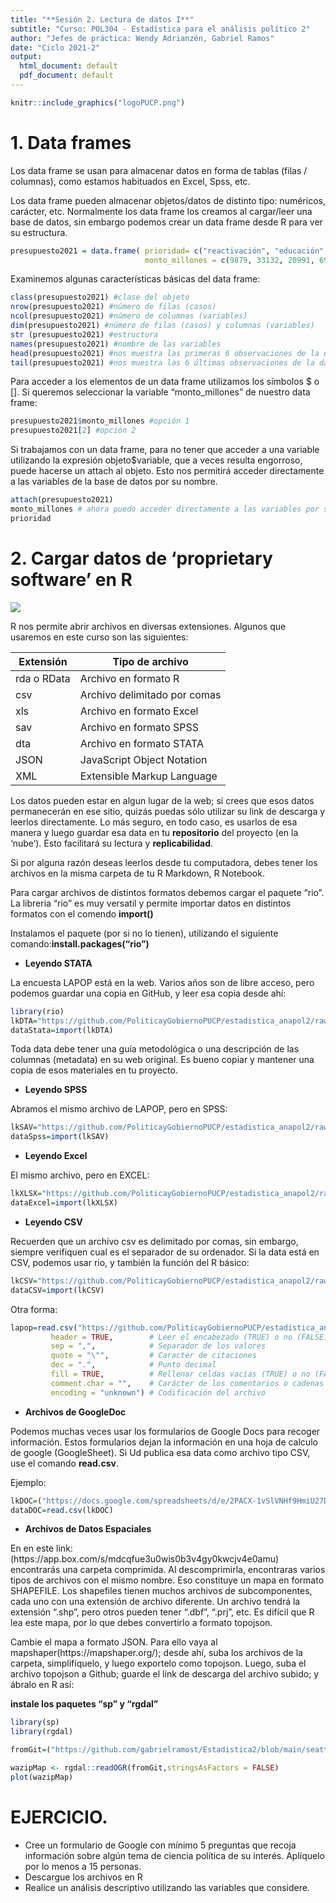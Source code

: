 ```yaml
---
title: "**Sesión 2. Lectura de datos I**"
subtitle: "Curso: POL304 - Estadística para el análisis político 2"
author: "Jefes de práctica: Wendy Adrianzén, Gabriel Ramos"
date: "Ciclo 2021-2"
output:
  html_document: default
  pdf_document: default
---
```


```r
knitr::include_graphics("logoPUCP.png") 
```

# **1. Data frames**

Los data frame se usan para almacenar datos en forma de tablas (filas / columnas), como estamos habituados en Excel, Spss, etc.

Los data frame pueden almacenar objetos/datos de distinto tipo: numéricos, carácter, etc. Normalmente los data frame los creamos al cargar/leer una base de datos, sin embargo podemos crear un data frame desde R para ver su estructura.

```r
presupuesto2021 = data.frame( prioridad= c("reactivación", "educación", "salud", "mujer","pobreza"),
                              monto_millones = c(9879, 33132, 20991, 690, 5392))
```

Examinemos algunas características básicas del data frame:

```r
class(presupuesto2021) #clase del objeto
nrow(presupuesto2021) #número de filas (casos)
ncol(presupuesto2021) #número de columnas (variables)
dim(presupuesto2021) #número de filas (casos) y columnas (variables) 
str (presupuesto2021) #estructura 
names(presupuesto2021) #nombre de las variables 
head(presupuesto2021) #nos muestra las primeras 6 observaciones de la data
tail(presupuesto2021) #nos muestra las 6 últimas observaciones de la data
```

Para acceder a los elementos de un data frame utilizamos los símbolos $ o [].
Si queremos seleccionar la variable "monto_millones" de nuestro data frame:

```r
presupuesto2021$monto_millones #opción 1
presupuesto2021[2] #opción 2
```

Si trabajamos con un data frame, para no tener que acceder a una variable utilizando la expresión objeto$variable, que a veces resulta engorroso, puede hacerse un attach al objeto. Esto nos permitirá acceder directamente a las variables de la base de datos por su nombre.

```r
attach(presupuesto2021)
monto_millones # ahora puedo acceder directamente a las variables por su nombre
prioridad
```

# **2. Cargar datos de 'proprietary software' en R**

![](datos.png)

R nos permite abrir archivos en diversas extensiones. Algunos que usaremos en este curso son las siguientes:

| Extensión | Tipo de archivo              |
|-----------|------------------------------|
| rda o RData      | Archivo en formato R         |
| csv       | Archivo delimitado por comas |
| xls       | Archivo en formato Excel     |
| sav       | Archivo en formato SPSS      |
| dta       | Archivo en formato STATA     |
| JSON       | JavaScript Object Notation     |
| XML       | Extensible Markup Language     |

Los datos pueden estar en algun lugar de la web; si crees que esos datos permanecerán en ese sitio, quizás puedas sólo utilizar su link de descarga y leerlos directamente. Lo más seguro, en todo caso, es usarlos de esa manera y luego guardar esa data en tu **repositorio** del proyecto (en la ‘nube’). Esto facilitará su lectura y **replicabilidad**.

Si por alguna razón deseas leerlos desde tu computadora, debes tener los archivos en la misma carpeta de tu R Markdown, R Notebook.

Para cargar archivos de distintos formatos debemos cargar el paquete "rio". La libreria "rio" es muy versatil y permite importar datos en distintos formatos con el comendo **import()**

Instalamos el paquete (por si no lo tienen), utilizando el siguiente comando:**install.packages("rio")**

+ **Leyendo STATA**

La encuesta LAPOP está en la web. Varios años son de libre acceso, pero podemos guardar una copia en GitHub, y leer esa copia desde ahí:

```r
library(rio)
lkDTA="https://github.com/PoliticayGobiernoPUCP/estadistica_anapol2/raw/master/DATA/lapop2012.dta"
dataStata=import(lkDTA)
```

Toda data debe tener una guía metodológica o una descripción de las columnas (metadata) en su web original. Es bueno copiar y mantener una copia de esos materiales en tu proyecto.

+ **Leyendo SPSS**

Abramos el mismo archivo de LAPOP, pero en SPSS:

```r
lkSAV="https://github.com/PoliticayGobiernoPUCP/estadistica_anapol2/raw/master/DATA/lapop2012.sav"
dataSpss=import(lkSAV)
```

+ **Leyendo Excel**

El mismo archivo, pero en EXCEL:

```r
lkXLSX="https://github.com/PoliticayGobiernoPUCP/estadistica_anapol2/raw/master/DATA/lapop2012.xlsx"
dataExcel=import(lkXLSX)
```

+ **Leyendo CSV**

Recuerden que un archivo csv es delimitado por comas, sin embargo, siempre verifiquen cual es el separador de su ordenador. Si la data está en CSV, podemos usar rio, y también la función del R básico:

```r
lkCSV="https://github.com/PoliticayGobiernoPUCP/estadistica_anapol2/raw/master/DATA/lapop2012.csv"
dataCSV=import(lkCSV)
```

Otra forma:

```r
lapop=read.csv("https://github.com/PoliticayGobiernoPUCP/estadistica_anapol2/raw/master/DATA/lapop2012.csv",                 # Nombre del archivo o ruta completa del archivo
         header = TRUE,        # Leer el encabezado (TRUE) o no (FALSE)
         sep = ",",            # Separador de los valores
         quote = "\"",         # Caracter de citaciones
         dec = ".",            # Punto decimal
         fill = TRUE,          # Rellenar celdas vacías (TRUE) o no (FALSE)
         comment.char = "",    # Carácter de los comentarios o cadenas vacías
         encoding = "unknown") # Codificación del archivo
```

+   **Archivos de GoogleDoc**

Podemos muchas veces usar los formularios de Google Docs para recoger información. Estos formularios dejan la información en una hoja de calculo de google (GoogleSheet). Si Ud publica esa data como archivo tipo CSV, use el comando **read.csv**.

Ejemplo:

```r
lkDOC=("https://docs.google.com/spreadsheets/d/e/2PACX-1vSlVNHf9HmiU27DGrafIQCtpWcuqRp4w_GUQNE8RwSdTt7OH3TaGhkQd5v1xVKpW6vDRUNX0eBJh2Pk/pub?gid=773718740&single=true&output=csv")
dataDOC=read.csv(lkDOC)
```

+   **Archivos de Datos Espaciales**

En en este link: (https://app.box.com/s/mdcqfue3u0wis0b3v4gy0kwcjv4e0amu) encontrarás una carpeta comprimida. Al descomprimirla, encontraras varios tipos de archivos con el mismo nombre. Eso constituye un mapa en formato SHAPEFILE. Los shapefiles tienen muchos archivos de subcomponentes, cada uno con una extensión de archivo diferente. Un archivo tendrá la extensión ".shp", pero otros pueden tener ".dbf", ".prj", etc. 
Es difícil que R lea este mapa, por lo que debes convertirlo a formato topojson.

Cambie el mapa a formato JSON. Para ello vaya al mapshaper(https://mapshaper.org/); desde ahí, suba los archivos de la carpeta, simplifíquelo, y luego exportelo como topojson. Luego, suba el archivo topojson a Github; guarde el link de descarga del archivo subido; y ábralo en R así:

**instale los paquetes "sp" y "rgdal"**

```r
library(sp)
library(rgdal)

fromGit=("https://github.com/gabrielramost/Estadistica2/blob/main/seattle.json?raw=true") #link desde github

wazipMap <- rgdal::readOGR(fromGit,stringsAsFactors = FALSE)
plot(wazipMap)
```

# **EJERCICIO**. 

+ Cree un formulario de Google con mínimo 5 preguntas que recoja información sobre algún tema de ciencia política de su interés. Aplíquelo por lo menos a 15 personas. 
+ Descargue los archivos en R
+ Realice un análisis descriptivo utilizando las variables que considere.
